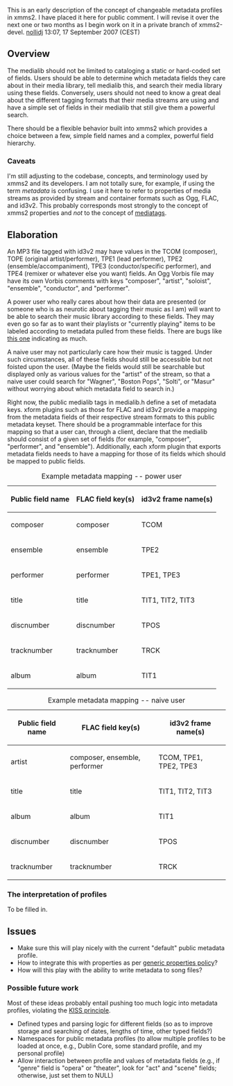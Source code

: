 This is an early description of the concept of changeable metadata profiles in xmms2.  I have placed it here for public comment.  I will revise it over the next one or two months as I begin work on it in a private branch of xmms2-devel. 
[[User:Nollidj|nollidj]] 13:07, 17 September 2007 (CEST)

== Overview ==
The medialib should not be limited to cataloging a static or hard-coded set of fields.  Users should be able to determine which metadata fields they care about in their media library, tell medialib this, and search their media library using these fields.  Conversely, users should not need to know a great deal about the different tagging formats that their media streams are using and have a simple set of fields in their medialib that still give them a powerful search.

There should be a flexible behavior built into xmms2 which provides a choice between a few, simple field names and a complex, powerful field hierarchy.

=== Caveats ===

I'm still adjusting to the codebase, concepts, and terminology used by xmms2 and its developers.  I am not totally sure, for example, if using the term ''metadata'' is confusing.  I use it here to refer to properties of media streams as provided by stream and container formats such as Ogg, FLAC, and id3v2.  This probably corresponds most strongly to the concept of xmms2 properties and ''not'' to the concept of [[mediatags]].

== Elaboration ==

An MP3 file tagged with id3v2 may have values in the TCOM (composer), TOPE (original artist/performer), TPE1 (lead performer), TPE2 (ensemble/accompaniment), TPE3 (conductor/specific performer), and TPE4 (remixer or whatever else you want) fields.  An Ogg Vorbis file may have its own Vorbis comments with keys "composer", "artist", "soloist", "ensemble", "conductor", and "performer".

A power user who really cares about how their data are presented (or someone who is as neurotic about tagging their music as I am) will want to be able to search their music library according to these fields.  They may even go so far as to want their playlists or "currently playing" items to be labeled according to metadata pulled from these fields.  There are bugs like [http://bugs.xmms2.xmms.se/view.php?id=384 this one] indicating as much.

A naive user may not particularly care how their music is tagged.  Under such circumstances, all of these fields should still be accessible but not foisted upon the user.  (Maybe the fields would still be searchable but displayed only as various values for the "artist" of the stream, so that a naive user could search for "Wagner", "Boston Pops", "Solti", or "Masur" without worrying about which metadata field to search in.)

Right now, the public medialib tags in medialib.h define a set of metadata keys.  xform plugins such as those for FLAC and id3v2 provide a mapping from the metadata fields of their respective stream formats to this public metadata keyset.  There should be a programmable interface for this mapping so that a user can, through a client, declare that the medialib should consist of a given set of fields (for example, "composer", "performer", and "ensemble").  Additionally, each xform plugin that exports metadata fields needs to have a mapping for those of its fields which should be mapped to public fields.

{|
|+ Example metadata mapping -- power user
! Public field name !! FLAC field key(s) !! id3v2 frame name(s)
|-
|composer || composer || TCOM
|-
|ensemble || ensemble || TPE2
|-
|performer || performer || TPE1, TPE3
|-
|title || title || TIT1, TIT2, TIT3
|-
|discnumber || discnumber || TPOS
|-
|tracknumber || tracknumber || TRCK
|-
|album || album || TIT1
|}

{|
|+ Example metadata mapping -- naive user
! Public field name !! FLAC field key(s) !! id3v2 frame name(s)
|-
|artist || composer, ensemble, performer || TCOM, TPE1, TPE2, TPE3
|-
|title || title || TIT1, TIT2, TIT3
|-
|album || album || TIT1
|-
|discnumber || discnumber || TPOS
|-
|tracknumber || tracknumber || TRCK
|}

=== The interpretation of profiles ===

To be filled in.

== Issues ==

* Make sure this will play nicely with the current "default" public metadata profile.
* How to integrate this with properties as per [[generic properties policy]]?
* How will this play with the ability to write metadata to song files?

=== Possible future work ===

Most of these ideas probably entail pushing too much logic into metadata profiles, violating the [http://en.wikipedia.org/wiki/KISS_principle KISS principle].

* Defined types and parsing logic for different fields (so as to improve storage and searching of dates, lengths of time, other typed fields?)
* Namespaces for public metadata profiles (to allow multiple profiles to be loaded at once, e.g., Dublin Core, some standard profile, and my personal profile)
* Allow interaction between profile and values of metadata fields (e.g., if "genre" field is "opera" or "theater", look for "act" and "scene" fields; otherwise, just set them to NULL)